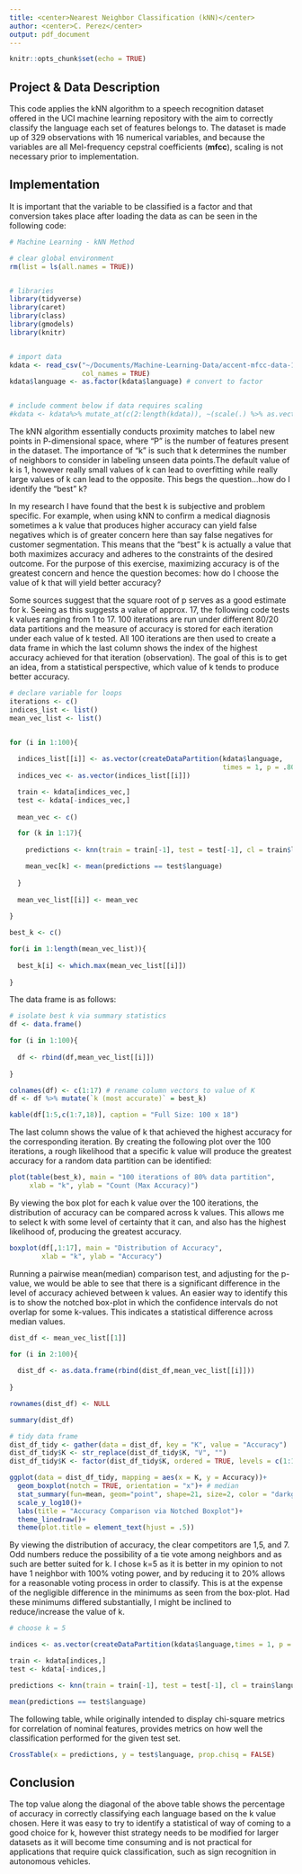 ```yaml
---
title: <center>Nearest Neighbor Classification (kNN)</center>
author: <center>C. Perez</center>
output: pdf_document
---
```


```r
knitr::opts_chunk$set(echo = TRUE)
```

## Project & Data Description

This code applies the kNN algorithm to a speech recognition dataset offered in the UCI machine learning repository with the aim to correctly classify the language each set of features belongs to. The dataset is made up of 329 observations with 16 numerical variables, and because the variables are all Mel-frequency cepstral coefficients (**mfcc**), scaling is not necessary prior to implementation.

## Implementation 

It is important that the variable to be classified is a factor and that conversion takes place after loading the data as can be seen in the following code:

```r
# Machine Learning - kNN Method

# clear global environment
rm(list = ls(all.names = TRUE))


# libraries
library(tidyverse)
library(caret)
library(class)
library(gmodels)
library(knitr)


# import data
kdata <- read_csv("~/Documents/Machine-Learning-Data/accent-mfcc-data-1.csv",
                  col_names = TRUE)
kdata$language <- as.factor(kdata$language) # convert to factor


# include comment below if data requires scaling
#kdata <- kdata%>% mutate_at(c(2:length(kdata)), ~(scale(.) %>% as.vector))

```

The kNN algorithm essentially conducts proximity matches to label new points in P-dimensional space, where "P" is the number of features present in the dataset. The importance of "k" is such that k determines the number of neighbors to consider in labeling unseen data points.The default value of k is 1, however really small values of k can lead to overfitting while really large values of k can lead to the opposite. This begs the question...how do I identify the "best" k?

In my research I have found that the best k is subjective and problem specific. For example, when using kNN to confirm a medical diagnosis sometimes a k value that produces higher accuracy can yield false negatives which is of greater concern here than say false negatives for customer segmentation. This means that the "best" k is actually a value that both maximizes accuracy and adheres to the constraints of the desired outcome. For the purpose of this exercise, maximizing accuracy is of the greatest concern and hence the question becomes: how do I choose the value of k that will yield better accuracy?

Some sources suggest that the square root of p serves as a good estimate for k. Seeing as this suggests a value of approx. 17, the following code tests k values ranging from 1 to 17. 100 iterations are run under different 80/20 data partitions and the measure of accuracy is stored for each iteration under each value of k tested. All 100 iterations are then used to create a data frame in which the last column shows the index of the highest accuracy achieved for that iteration (observation). The goal of this is to get an idea, from a statistical perspective, which value of k tends to produce better accuracy.

```r

# declare variable for loops
iterations <- c()
indices_list <- list()
mean_vec_list <- list()


for (i in 1:100){
  
  indices_list[[i]] <- as.vector(createDataPartition(kdata$language, 
                                                     times = 1, p = .80, list = FALSE))
  indices_vec <- as.vector(indices_list[[i]])

  train <- kdata[indices_vec,]
  test <- kdata[-indices_vec,]
  
  mean_vec <- c()

  for (k in 1:17){
  
    predictions <- knn(train = train[-1], test = test[-1], cl = train$language, k = k)

    mean_vec[k] <- mean(predictions == test$language)
  
  }
  
  mean_vec_list[[i]] <- mean_vec
  
}

best_k <- c()

for(i in 1:length(mean_vec_list)){
  
  best_k[i] <- which.max(mean_vec_list[[i]])
  
}

```

The data frame is as follows:

```r
# isolate best k via summary statistics
df <- data.frame()

for (i in 1:100){
  
  df <- rbind(df,mean_vec_list[[i]])
  
}

colnames(df) <- c(1:17) # rename column vectors to value of K
df <- df %>% mutate(`k (most accurate)` = best_k)

kable(df[1:5,c(1:7,18)], caption = "Full Size: 100 x 18")
```

The last column shows the value of k that achieved the highest accuracy for the corresponding iteration. 
By creating the following plot over the 100 iterations, a rough likelihood that a specific k value will produce the greatest accuracy for a random data partition can be identified:

```r

plot(table(best_k), main = "100 iterations of 80% data partition",
     xlab = "k", ylab = "Count (Max Accuracy)")
```

By viewing the box plot for each k value over the 100 iterations, the distribution of accuracy can be compared across k values. This allows me to select k with some level of certainty that it can, and also has the highest likelihood of, producing the greatest accuracy.

```r

boxplot(df[,1:17], main = "Distribution of Accuracy",
        xlab = "k", ylab = "Accuracy")
```

Running a pairwise mean(median) comparison test, and adjusting for the p-value, we would be able to see that there is a significant difference in the level of accuracy achieved between k values. An easier way to identify this is to show the notched box-plot in which the confidence intervals do not overlap for some k-values. This indicates a statistical difference across median values. 

```r

dist_df <- mean_vec_list[[1]]

for (i in 2:100){
  
  dist_df <- as.data.frame(rbind(dist_df,mean_vec_list[[i]]))
  
} 

rownames(dist_df) <- NULL

summary(dist_df)

# tidy data frame
dist_df_tidy <- gather(data = dist_df, key = "K", value = "Accuracy")
dist_df_tidy$K <- str_replace(dist_df_tidy$K, "V", "")
dist_df_tidy$K <- factor(dist_df_tidy$K, ordered = TRUE, levels = c(1:17))

ggplot(data = dist_df_tidy, mapping = aes(x = K, y = Accuracy))+
  geom_boxplot(notch = TRUE, orientation = "x")+ # median
  stat_summary(fun=mean, geom="point", shape=21, size=2, color = "darkgreen")+ # mean
  scale_y_log10()+
  labs(title = "Accuracy Comparison via Notched Boxplot")+
  theme_linedraw()+
  theme(plot.title = element_text(hjust = .5))
```

By viewing the distribution of accuracy, the clear competitors are 1,5, and 7. Odd numbers reduce the possibility of a tie vote among neighbors and as such are better suited for k. I chose k=5 as it is better in my opinion to not have 1 neighbor with 100% voting power, and by reducing it to 20% allows for a reasonable voting process in order to classify. This is at the expense of the negligible difference in the minimums as seen from the box-plot. Had these minimums differed substantially, I might be inclined to reduce/increase the value of k.

```r

# choose k = 5

indices <- as.vector(createDataPartition(kdata$language,times = 1, p = .80, list = FALSE))

train <- kdata[indices,]
test <- kdata[-indices,]

predictions <- knn(train = train[-1], test = test[-1], cl = train$language, k = 5)

mean(predictions == test$language)
```

The following table, while originally intended to display chi-square metrics for correlation of nominal features, provides metrics on how well the classification performed for the given test set.

```r

CrossTable(x = predictions, y = test$language, prop.chisq = FALSE)

```

## Conclusion

The top value along the diagonal of the above table shows the percentage of accuracy in correctly classifying each language based on the k value chosen. Here it was easy to try to identify a statistical of way of coming to a good choice for k, however thist strategy needs to be modified for larger datasets as it will become time consuming and is not practical for applications that require quick classification, such as sign recognition in autonomous vehicles.

